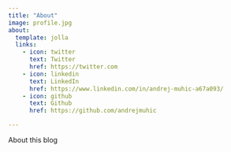 ```yaml
---
title: "About"
image: profile.jpg
about:
  template: jolla
  links:
    - icon: twitter
      text: Twitter
      href: https://twitter.com
    - icon: linkedin
      text: LinkedIn
      href: https://www.linkedin.com/in/andrej-muhic-a67a093/
    - icon: github
      text: Github
      href: https://github.com/andrejmuhic

---
```


About this blog
